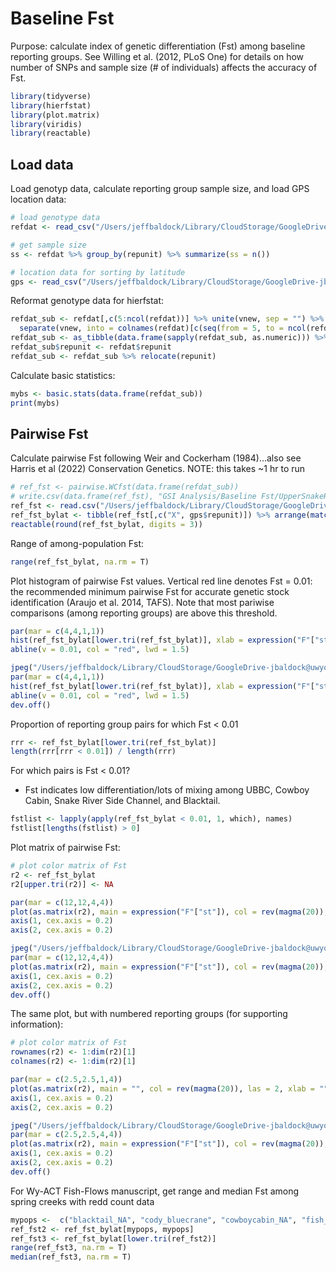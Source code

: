 # Baseline Fst

Purpose: calculate index of genetic differentiation (Fst) among baseline reporting groups. See Willing et al. (2012, PLoS One) for details on how number of SNPs and sample size (# of individuals) affects the accuracy of Fst.

```r
library(tidyverse)
library(hierfstat)
library(plot.matrix)
library(viridis)
library(reactable)
```

## Load data

Load genotyp data, calculate reporting group sample size, and load GPS location data:
```r
# load genotype data
refdat <- read_csv("/Users/jeffbaldock/Library/CloudStorage/GoogleDrive-jbaldock@uwyo.edu/Shared drives/wyo-coop-baldock/UWyoming/Snake River Cutthroat/Analyses/Snake River GSI Quarto/Baseline Testing/UpperSnakeRiver_GTseq_InputData_NoSibs_clean_baseline.csv") %>% mutate_all(~replace_na(., 0))

# get sample size
ss <- refdat %>% group_by(repunit) %>% summarize(ss = n())

# location data for sorting by latitude
gps <- read_csv("/Users/jeffbaldock/Library/CloudStorage/GoogleDrive-jbaldock@uwyo.edu/Shared drives/wyo-coop-baldock/UWyoming/Snake River Cutthroat/Analyses/Snake River GSI Quarto/Landscape Covariates/RepUnit_LatLong.csv") %>% arrange(desc(lat))
```

Reformat genotype data for hierfstat:
```r
refdat_sub <- refdat[,c(5:ncol(refdat))] %>% unite(vnew, sep = "") %>% 
  separate(vnew, into = colnames(refdat)[c(seq(from = 5, to = ncol(refdat), by = 2))], sep = c(seq(from = 2, to = 532, by = 2))) 
refdat_sub <- as_tibble(data.frame(sapply(refdat_sub, as.numeric))) %>% mutate_all(~na_if(., 0))
refdat_sub$repunit <- refdat$repunit
refdat_sub <- refdat_sub %>% relocate(repunit)
```

Calculate basic statistics:
```r
mybs <- basic.stats(data.frame(refdat_sub))
print(mybs)
```


## Pairwise Fst

Calculate pairwise Fst following Weir and Cockerham (1984)...also see Harris et al (2022) Conservation Genetics. NOTE: this takes ~1 hr to run
```r
# ref_fst <- pairwise.WCfst(data.frame(refdat_sub))
# write.csv(data.frame(ref_fst), "GSI Analysis/Baseline Fst/UpperSnakeRiver_GTseq_BaselinePopsFst.csv", row.names = T)
ref_fst <- read.csv("/Users/jeffbaldock/Library/CloudStorage/GoogleDrive-jbaldock@uwyo.edu/Shared drives/wyo-coop-baldock/UWyoming/Snake River Cutthroat/Analyses/Snake River GSI Quarto/Baseline Fst/UpperSnakeRiver_GTseq_BaselinePopsFst.csv")
ref_fst_bylat <- tibble(ref_fst[,c("X", gps$repunit)]) %>% arrange(match(X, gps$repunit)) %>% column_to_rownames("X")
reactable(round(ref_fst_bylat, digits = 3))
```

Range of among-population Fst:
```r
range(ref_fst_bylat, na.rm = T)
```

Plot histogram of pairwise Fst values. Vertical red line denotes Fst = 0.01: the recommended minimum pairwise Fst for accurate genetic stock identification (Araujo et al. 2014, TAFS). Note that most pariwise comparisons (among reporting groups) are above this threshold.
```r
par(mar = c(4,4,1,1))
hist(ref_fst_bylat[lower.tri(ref_fst_bylat)], xlab = expression("F"["st"]), main = "", breaks = 50)
abline(v = 0.01, col = "red", lwd = 1.5)
```
```r
jpeg("/Users/jeffbaldock/Library/CloudStorage/GoogleDrive-jbaldock@uwyo.edu/Shared drives/wyo-coop-baldock/UWyoming/Snake River Cutthroat/Analyses/Snake River GSI Quarto/Baseline Fst/BaselinePopsFst_hist.jpg", res = 1000, units = "in", width = 4.5, height = 4.25)
par(mar = c(4,4,1,1))
hist(ref_fst_bylat[lower.tri(ref_fst_bylat)], xlab = expression("F"["st"]), main = "", breaks = 50)
abline(v = 0.01, col = "red", lwd = 1.5)
dev.off()
```

Proportion of reporting group pairs for which Fst < 0.01
```r
rrr <- ref_fst_bylat[lower.tri(ref_fst_bylat)]
length(rrr[rrr < 0.01]) / length(rrr)
```

For which pairs is Fst < 0.01?

* Fst indicates low differentiation/lots of mixing among UBBC, Cowboy Cabin, Snake River Side Channel, and Blacktail.
```r
fstlist <- lapply(apply(ref_fst_bylat < 0.01, 1, which), names)
fstlist[lengths(fstlist) > 0]
```

Plot matrix of pairwise Fst: 
```r
# plot color matrix of Fst
r2 <- ref_fst_bylat
r2[upper.tri(r2)] <- NA

par(mar = c(12,12,4,4))
plot(as.matrix(r2), main = expression("F"["st"]), col = rev(magma(20)), las = 2, xlab = "", ylab = "", axes = F, border = "grey50")
axis(1, cex.axis = 0.2)
axis(2, cex.axis = 0.2)
```
```r
jpeg("/Users/jeffbaldock/Library/CloudStorage/GoogleDrive-jbaldock@uwyo.edu/Shared drives/wyo-coop-baldock/UWyoming/Snake River Cutthroat/Analyses/Snake River GSI Quarto/Baseline Fst/BaselinePopsFst_colormatrix_byLat.jpg", res = 1000, units = "in", width = 12, height = 12)
par(mar = c(12,12,4,4))
plot(as.matrix(r2), main = expression("F"["st"]), col = rev(magma(20)), las = 2, xlab = "", ylab = "", axes = F, border = "grey50")
axis(1, cex.axis = 0.2)
axis(2, cex.axis = 0.2)
dev.off()
```

The same plot, but with numbered reporting groups (for supporting information):
```r
# plot color matrix of Fst
rownames(r2) <- 1:dim(r2)[1]
colnames(r2) <- 1:dim(r2)[1]

par(mar = c(2.5,2.5,1,4))
plot(as.matrix(r2), main = "", col = rev(magma(20)), las = 2, xlab = "", ylab = "", axes = F, border = "grey50")
axis(1, cex.axis = 0.2)
axis(2, cex.axis = 0.2)
```
```r
jpeg("/Users/jeffbaldock/Library/CloudStorage/GoogleDrive-jbaldock@uwyo.edu/Shared drives/wyo-coop-baldock/UWyoming/Snake River Cutthroat/Analyses/Snake River GSI Quarto/Baseline Fst/BaselinePopsFst_colormatrix_byLat_numbered.jpg", res = 1000, units = "in", width = 10, height = 10)
par(mar = c(2.5,2.5,4,4))
plot(as.matrix(r2), main = expression("F"["st"]), col = rev(magma(20)), las = 2, xlab = "", ylab = "", axes = F, border = "grey50")
axis(1, cex.axis = 0.2)
axis(2, cex.axis = 0.2)
dev.off()
```


For Wy-ACT Fish-Flows manuscript, get range and median Fst among spring creeks with redd count data
```r
mypops <-  c("blacktail_NA", "cody_bluecrane", "cowboycabin_NA", "fish_NA", "flat_NA", "lowerbarbc_NA", "snakeriversidechannel_NA", "spring_tss", "threechannel_NA", "upperbarbc_NA")
ref_fst2 <- ref_fst_bylat[mypops, mypops]
ref_fst3 <- ref_fst_bylat[lower.tri(ref_fst2)]
range(ref_fst3, na.rm = T)
median(ref_fst3, na.rm = T)
```

